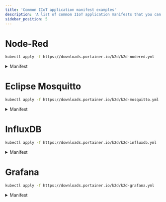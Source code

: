 ```yaml
---
title: 'Common IIoT application manifest examples'
description: 'A list of common IIoT application manifests that you can use with k2d'
sidebar_position: 5
---
```


# Node-Red

```bash
kubectl apply -f https://downloads.portainer.io/k2d/k2d-nodered.yml
```

<details>

<summary>Manifest</summary>

```yaml
apiVersion: v1
kind: Namespace
metadata:
    name: node-red
---
apiVersion: apps/v1
kind: Deployment
metadata:
    name: node-red
    namespace: node-red
    labels:
        app: node-red
spec:
    selector:
        matchLabels:
            app: node-red
    template:
        metadata:
            labels:
                app: node-red
        spec:
            containers:
                - name: node-red
                  image: nodered/node-red:latest
                  ports:
                      - containerPort: 1880
                  securityContext:
                      privileged: true
                  volumeMounts:
                      - name: node-red-data
                        mountPath: /data
                  env:
                      - name: NODE_NAME
                        valueFrom:
                            fieldRef:
                                fieldPath: spec.nodeName
                      - name: TZ
                        value: America/Los_Angeles
            volumes:
                - name: node-red-data
                  persistentVolumeClaim:
                      claimName: node-red-claim
---
kind: PersistentVolumeClaim
apiVersion: v1
metadata:
    name: node-red-claim
    namespace: node-red
spec:
    accessModes:
        - ReadWriteOnce
    resources:
        requests:
            storage: 1Gi
---
apiVersion: v1
kind: Service
metadata:
    name: node-red
    namespace: node-red
spec:
    selector:
        app: node-red
    type: LoadBalancer
    ports:
        - name: node-red-ui
          port: 1880
          protocol: TCP
          targetPort: 1880
```

</details>

# Eclipse Mosquitto

```bash
kubectl apply -f https://downloads.portainer.io/k2d/k2d-mosquitto.yml
```

<details>

<summary>Manifest</summary>

```yaml
kind: Namespace
apiVersion: v1
metadata:
    name: mosquitto
---
apiVersion: apps/v1
kind: Deployment
metadata:
    name: mosquitto
    namespace: mosquitto
spec:
    replicas: 1
    selector:
        matchLabels:
            app: mosquitto
    template:
        metadata:
            labels:
                app: mosquitto
        spec:
            containers:
                - name: mosquitto
                  image: eclipse-mosquitto
                  ports:
                      - containerPort: 1883
                  volumeMounts:
                      - mountPath: /mosquitto/config/mosquitto.conf
                        name: config
            volumes:
                - name: config
                  configMap:
                      name: mosquitto-config
---
apiVersion: v1
kind: ConfigMap
metadata:
    name: mosquitto-config
    namespace: mosquitto
data:
    mosquitto.conf: |
        listener 1883
        allow_anonymous true
---
apiVersion: v1
kind: Service
metadata:
    name: mosquitto-mqtt
    namespace: mosquitto
spec:
    selector:
        app: mosquitto
    ports:
        - protocol: TCP
          port: 1883
          targetPort: 1883
    type: NodePort
```

</details>

# InfluxDB

```bash
kubectl apply -f https://downloads.portainer.io/k2d/k2d-influxdb.yml
```

<details>

<summary>Manifest</summary>

```yaml
apiVersion: apps/v1
kind: Deployment
metadata:
    name: influxdb-deployment
spec:
    selector:
        matchLabels:
            app: influxdb
    template:
        metadata:
            labels:
                app: influxdb
        spec:
            containers:
                - image: influxdb:1.8
                  name: influxdb
                  ports:
                      - containerPort: 8086
                        name: http-influx
                        protocol: TCP
                  volumeMounts:
                      - mountPath: /var/lib/influxdb
                        name: influxdb-data
                      - mountPath: /etc/influxdb/influxdb.conf
                        name: influxdb-config
                        subPath: influxdb.conf
                        readOnly: true
                  envFrom:
                      - secretRef:
                            name: influxdb-secrets
            volumes:
                - name: influxdb-data
                  persistentVolumeClaim:
                      claimName: influxdb
                - name: influxdb-config
                  configMap:
                      name: influxdb-config

---
apiVersion: v1
kind: Service
metadata:
    name: influx
spec:
    ports:
        - port: 8086
          protocol: TCP
          targetPort: 8086
    selector:
        app: influxdb
    type: LoadBalancer

---
kind: 'PersistentVolumeClaim'
apiVersion: 'v1'
metadata:
    name: influxdb
spec:
    accessModes:
        - 'ReadWriteOnce'
    resources:
        requests:
            storage: '10Gi'
---
apiVersion: v1
kind: ConfigMap
metadata:
    name: influxdb-config
data:
    influxdb.conf: |+
        bind-address = "127.0.0.1:8088"

        [meta]
          dir = "/var/lib/influxdb/meta"

        [data]
          dir = "/var/lib/influxdb/data"
          wal-dir = "/var/lib/influxdb/wal"

        [http]
          auth-enabled = true
---
apiVersion: v1
kind: Secret
metadata:
    name: influxdb-secrets
type: Opaque
stringData:
    INFLUXDB_ADMIN_USER: admin
    INFLUXDB_ADMIN_PASSWORD: admin
    INFLUXDB_DB: generic
```

</details>

# Grafana

```bash
kubectl apply -f https://downloads.portainer.io/k2d/k2d-grafana.yml
```

<details>

<summary>Manifest</summary>

```yaml
kind: Namespace
apiVersion: v1
metadata:
    name: monitoring
    labels:
        name: monitoring
---
apiVersion: apps/v1
kind: Deployment
metadata:
    labels:
        app: grafana
    name: grafana
    namespace: monitoring
spec:
    selector:
        matchLabels:
            app: grafana
    template:
        metadata:
            labels:
                app: grafana
        spec:
            securityContext:
                runAsUser: 1000
                runAsGroup: 1000
            containers:
                - name: grafana
                  image: grafana/grafana:9.1.0
                  imagePullPolicy: IfNotPresent
                  ports:
                      - containerPort: 3000
                        name: http-grafana
                        protocol: TCP
                  # readiness and liveness probes will be ignored by k2d
                  # as they are not yet supported
                  readinessProbe:
                      failureThreshold: 3
                      httpGet:
                          path: /robots.txt
                          port: 3000
                          scheme: HTTP
                      initialDelaySeconds: 10
                      periodSeconds: 30
                      successThreshold: 1
                      timeoutSeconds: 2
                  livenessProbe:
                      failureThreshold: 3
                      initialDelaySeconds: 30
                      periodSeconds: 10
                      successThreshold: 1
                      tcpSocket:
                          port: 3000
                      timeoutSeconds: 1
                  # requests will be ignored by k2d as they are not yet supported
                  resources:
                      requests:
                          cpu: 250m
                          memory: 750Mi
                  volumeMounts:
                      - mountPath: /var/lib/grafana
                        name: grafana-pv
                  user:
            volumes:
                - name: grafana-pv
                  persistentVolumeClaim:
                      claimName: grafana-claim
---
kind: PersistentVolumeClaim
apiVersion: v1
metadata:
    name: grafana-claim
    namespace: monitoring
spec:
    accessModes:
        - ReadWriteOnce
    resources:
        requests:
            storage: 1Gi
---
apiVersion: v1
kind: Service
metadata:
    name: grafana
    namespace: monitoring
spec:
    ports:
        - port: 3000
          protocol: TCP
          targetPort: 3000
    selector:
        app: grafana
    type: NodePort
```

</details>
